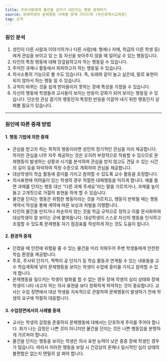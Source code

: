 ```yaml
---
title: 주위사람에게 물건을 갑자기 내던지는 행동 중재하기
source: 장애학생의 문제행동 사례별 중재 가이드북 (부산광역시교육청)
tag: 공격
---
```


### 원인 분석

1. 성인이 다른 사람과 이야기하거나 다른 사람(예: 형제나 자매, 학급의 다른 학생 등)에게 관심을 보이고 있
   는 등 자신을 보아주지 않을 때 일어날 수 있는 행동입니다.
2. 타인의 특정 행동에 대해 앙갚음하고자 하는 행동일 수 있습니다.
3. 주어진 과제나 활동에서 회피하고자 하는 행동일 수 있습니다.
4. 의사소통의 기능으로 볼 수도 있습니다. 즉, 또래와 같이 놀고 싶은데, 말로 표현이 되지 않아서 하는 행동
   일 수 있습니다.
5. 규칙이 바뀌는 것을 쉽게 받아들이지 못하는 장애 특성을 가졌을 수 있습니다.
6. 자신의 행동에 학생들과 교사들이 보이는 반응이 강화가 되어 보이는 행동일 수 있습니다. 단순한 관심
   끌기의 행동인지 특정한 반응을 이끌어 내기 위한 행동인지 살펴볼 필요가 있습니다.

---

### 원인에 따른 중재 방법

#### 1. 행동 기법에 의한 중재

- 관심을 받고자 하는 목적의 행동이라면 성인의 정기적인 관심을 미리 제공합니다. 하지만 관심을 너무 자주 제공하는 것은 오히려 부정적으로 작용할 수 있으므로 문제행동이 발생하는 상황과 시기를 분석하여 관심을 받지 않고도 견딜 수 있는 시간의 길이 등을 파악하여 적정 수준으로 계획하여 관심을 제공합니다.
- 대상학생이 학습 활동에 흥미를 가지고 참여할 수 있도록 교수 활동을 조정합니다.
- 의사표현에 어려움이 있는 학생의 경우 적절한 대체행동을 익히게 합니다. 예를 들면 과제를 던지는 행동 대신 “다른 과제 주세요”라는 말을 가르치거나, 과제를 높이 들고 고개짓으로 거절의 표현을 하게 할 수 있습니다.
- 물건을 던지는 행동은 위험한 행동이라는 것을 가르치고, 행동이 반복될 때는 행동계약서 작성을 통해 계약에 따른 보상과 처벌을 이행합니다.
- 타인의 물건을 만지거나 파손하지 않는 것을 학급 규칙으로 정하고 이를 문서화하여 대상학생이 잘 보이는 곳에 붙여둡니다. 대상학생이 스스로 자신의 행동을 인식하고 조절할 수 있도록 문제행동 자기 점검표를 작성하게 하는 것도 도움이 됩니다.

#### 2. 환경적 중재

- 던졌을 때 안전에 위험을 줄 수 있는 물건을 미리 치워두어 주변 학생들에게 안전한 학습 환경을 제공합니다.
- 투호, 주사위 던지기, 찍찍이 공 던지기 등 학습 활동과 연계될 수 있는 내용들을 교수 학습계획에
  넣어 문제행동을 보이는 학생이 수업에 흥미를 가지고 참여할 수 있게 합니다.
- 문제행동을 일으키는 학생이 발화를 할 수 없는 경우 장애 학생의 심리 상태와 장애 학생이 나타
  내고자 하는 의사 표현을 보다 정확하게 파악하는 것이 중요합니다. 교사는 수업 장면에서 대상
  학생을 지속적으로 관찰하여 문제행동이 발생하기 전에 학생의 요구에 적절히 대응합니다.

#### 3. 수업장면에서의 사례별 중재

- 교사는 학생의 감정을 존중하되 문제행동에 대해서는 단호하게 주의를 주어야 합니다. 화가 나는
  감정은 나쁜 것이 아니지만 물건을 던지는 것은 나쁜 행동임을 분명하게 가르쳐야 합니다.
- 물건을 던지는 행동을 보이는 학생은 의사 표현 능력이 낮은 중증 장애 학생인 경우가 많습니다.
  따라서 이러한 행동을 보일 시 건강상의 문제나 일시적인 심리 상태의 불편함은 없는지 면밀히 살
  펴야 합니다.
